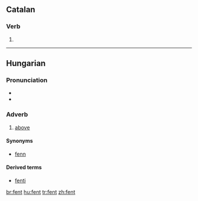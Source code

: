 ==Catalan==
===Verb===
{{infl|ca|verb form}}

# {{ca-verb form of|t=pres|m=ptc|fer}}

----

==Hungarian==

===Pronunciation===
* {{IPA|/ˈfɛnt/|lang=hu}}
* {{hyphenation|fent}}

===Adverb===
{{infl|hu|adverb}}

# [[above]]

====Synonyms====
* [[fenn]]

====Derived terms====
* [[fenti]]

[[br:fent]]
[[hu:fent]]
[[tr:fent]]
[[zh:fent]]
